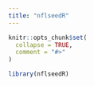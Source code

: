```yaml
---
title: "nflseedR"
---
```


```r
knitr::opts_chunk$set(
  collapse = TRUE,
  comment = "#>"
)
```

```r
library(nflseedR)
```
